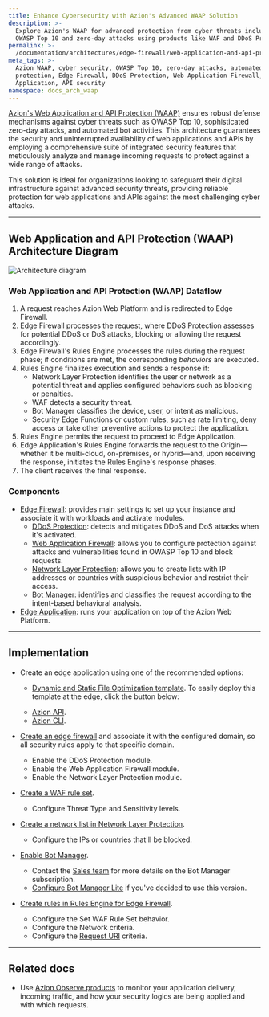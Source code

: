 ```yaml
---
title: Enhance Cybersecurity with Azion's Advanced WAAP Solution
description: >-
  Explore Azion's WAAP for advanced protection from cyber threats including
  OWASP Top 10 and zero-day attacks using products like WAF and DDoS Protection.
permalink: >-
  /documentation/architectures/edge-firewall/web-application-and-api-protection-waap/
meta_tags: >-
  Azion WAAP, cyber security, OWASP Top 10, zero-day attacks, automated bot
  protection, Edge Firewall, DDoS Protection, Web Application Firewall, Edge
  Application, API security
namespace: docs_arch_waap
---
```



[Azion's Web Application and API Protection (WAAP)](https://www.azion.com/en/solutions/waap/) ensures robust defense mechanisms against cyber threats such as OWASP Top 10, sophisticated zero-day attacks, and automated bot activities. This architecture guarantees the security and uninterrupted availability of web applications and APIs by employing a comprehensive suite of integrated security features that meticulously analyze and manage incoming requests to protect against a wide range of attacks.

This solution is ideal for organizations looking to safeguard their digital infrastructure against advanced security threats, providing reliable protection for web applications and APIs against the most challenging cyber attacks.

---

## Web Application and API Protection (WAAP) Architecture Diagram

![Architecture diagram](/assets/docs/images/uploads/diagram-waap.png)

### Web Application and API Protection (WAAP) Dataflow

1. A request reaches Azion Web Platform and is redirected to Edge Firewall.
2. Edge Firewall processes the request, where DDoS Protection assesses for potential DDoS or DoS attacks, blocking or allowing the request accordingly.
3. Edge Firewall's Rules Engine processes the rules during the request phase; if conditions are met, the corresponding *behaviors* are executed.
4. Rules Engine finalizes execution and sends a response if:
    - Network Layer Protection identifies the user or network as a potential threat and applies configured behaviors such as blocking or penalties.
    - WAF detects a security threat.
    - Bot Manager classifies the device, user, or intent as malicious.
    - Security Edge Functions or custom rules, such as rate limiting, deny access or take other preventive actions to protect the application.
5. Rules Engine permits the request to proceed to Edge Application.
6. Edge Application's Rules Engine forwards the request to the Origin—whether it be multi-cloud, on-premises, or hybrid—and, upon receiving the response, initiates the Rules Engine's response phases.
7. The client receives the final response.

### Components

- [Edge Firewall](/en/documentation/products/secure/edge-firewall/): provides main settings to set up your instance and associate it with workloads and activate modules.
    - [DDoS Protection](/en/documentation/products/secure/edge-firewall/ddos-protection/): detects and mitigates DDoS and DoS attacks when it's activated.
    - [Web Application Firewall](/en/documentation/products/secure/edge-firewall/web-application-firewall/): allows you to configure protection against attacks and vulnerabilities found in OWASP Top 10 and block requests.
    - [Network Layer Protection](/en/documentation/products/secure/edge-firewall/network-layer-protection/): allows you to create lists with IP addresses or countries with suspicious behavior and restrict their access.
    - [Bot Manager](/en/documentation/products/secure/edge-firewall/bot-manager/): identifies and classifies the request according to the intent-based behavioral analysis.
- [Edge Application](/en/documentation/products/build/edge-application/): runs your application on top of the Azion Web Platform.

---

## Implementation

- Create an edge application using one of the recommended options:
    - [Dynamic and Static File Optimization template](/en/documentation/products/guides/dynamic-and-static-file-optimization-template/). To easily deploy this template at the edge, click the button below:

    <LinkButton
      label="Deploy the Dynamic and Static File Optimization Template"
      link="https://console.azion.com/create/azion/dynamic-and-static-file-optimization"
      icon="ai ai-azion"
      icon-pos="left"
      target="_blank"
    />

    - [Azion API](https://api.azion.com/#9c61e0fd-e7aa-4a5f-b29e-7f9d71b98d5f).
    - [Azion CLI](/en/documentation/products/azion-cli/overview/).
- [Create an edge firewall](/en/documentation/products/guides/secure/edge-firewall-configure-main-settings/) and associate it with the configured domain, so all security rules apply to that specific domain.
    - Enable the DDoS Protection module.
    - Enable the Web Application Firewall module.
    - Enable the Network Layer Protection module.
- [Create a WAF rule set](/en/documentation/products/guides/secure/create-waf-rule-set/).
    - Configure Threat Type and Sensitivity levels.
- [Create a network list in Network Layer Protection](/en/documentation/products/guides/blocklists-ip-addresses-edge/).
    - Configure the IPs or countries that'll be blocked.
- [Enable Bot Manager](/en/documentation/products/secure/edge-firewall/bot-manager/).
    - Contact the [Sales team](https://www.azion.com/en/contact-sales/) for more details on the Bot Manager subscription.
    - [Configure Bot Manager Lite](/en/documentation/products/guides/bot-manager-lite/) if you've decided to use this version.
- [Create rules in Rules Engine for Edge Firewall](/en/documentation/products/guides/secure/work-with-rules-engine/).
    - Configure the Set WAF Rule Set behavior.
    - Configure the Network criteria.
    - Configure the [Request URI](/en/documentation/products/guides/bot-manager-lite/#setting-up-the-rules-engine) criteria.

---

## Related docs

- Use [Azion Observe products](/en/documentation/products/observe/overview/) to monitor your application delivery, incoming traffic, and how your security logics are being applied and with which requests.
